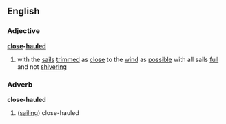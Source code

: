 ==English==
===Adjective===
'''[[close]]-[[hauled]]'''
#{{nautical}} with the [[sail]]s [[trimmed]] as [[close]] to the [[wind]] as [[possible]] with all sails [[full]] and not [[shivering]]
===Adverb===
'''close-hauled'''
#([[sailing]]) close-hauled